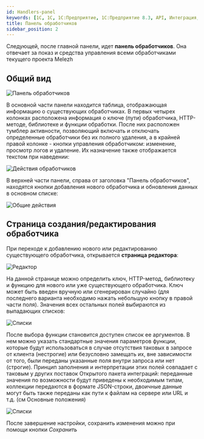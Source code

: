 ```yaml
---
id: Handlers-panel
keywords: [1C, 1С, 1С:Предприятие, 1С:Предприятие 8.3, API, Интеграция, Сервисы, Обмен, OneScript, CLI]
title: Панель обработчиков
sidebar_position: 2
---
```


Следующей, после главной панели, идет **панель обработчиков**. Она отвечает за показ и средства управления всеми обработчиками текущего проекта Melezh

## Общий вид

![Панель обработчиков](../../../../static/img/Docs/Melezh/10.png)

В основной части панели находится таблица, отображающая информацию о существующих обработчиках. В первых четырех колонках расположена информация о ключе (пути) обработчика, HTTP-методе, библиотеке и функции обработки. После них расположен тумблер активности, позволяющий включать и отключать определенные обработчики без их полного удаления, а в крайней правой колонке - кнопки управления обработчиком: изменение, просмотр логов и удаление. Их назначение также отображается текстом при наведении:

![Действия обработчиков](../../../../static/img/Docs/Melezh/11.png)

В верхней части панели, справа от заголовка "Панель обработчиков", находятся кнопки добавления нового обработчика и обновления данных в основном списке:

![Общие действия](../../../../static/img/Docs/Melezh/12.png)

## Страница создания/редактирования обработчика

При переходе к добавлению нового или редактированию существующего обработчика, открывается **страница редактора**:

![Редактор](../../../../static/img/Docs/Melezh/13.png)

На данной странице можно определить ключ, HTTP-метод, библиотеку и функцию для нового или уже существующего обработчика. Ключ может быть введен вручную или сгенерирован случайно (для последнего варианта необходимо нажать небольшую кнопку в правой части поля). Значения всех остальных полей выбираются из выпадающих списков:

![Списки](../../../../static/img/Docs/Melezh/14.png)

После выбора функции становится доступен список ее аргументов. В нем можно указать стандартные значения параметров функции, которые будут использоваться в случае отсутствия таковых в запросе от клиента (нестрогие) или безусловно замещать их, вне зависимости от того, были переданы указанные поля внутри запроса или нет (строгие). Принцип заполнения и интерпретации этих полей совпадает с таковым у других поставок Открытого пакета интеграций: переданные значения по возможности будут приведены к необходимым типам, коллекции передаются в формате JSON-строки, двоичные данные могут быть также переданы как пути к файлам на сервере или URL и т.д. (см Основные положения)

![Списки](../../../../static/img/Docs/Melezh/15.png)

После завершение настройки, сохранить изменения можно при помощи кнопки *Сохранить*

